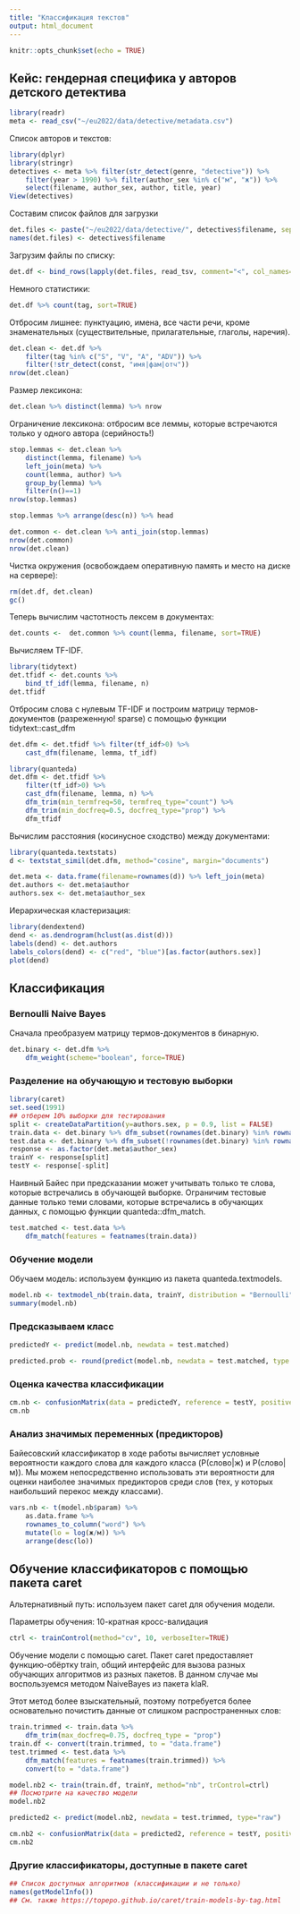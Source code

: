 ```yaml
---
title: "Классификация текстов"
output: html_document
---
```


```r
knitr::opts_chunk$set(echo = TRUE)
```

## Кейс: гендерная специфика у авторов детского детектива

```r
library(readr)
meta <- read_csv("~/eu2022/data/detective/metadata.csv")
```

Список авторов и текстов: 

```r
library(dplyr)
library(stringr)
detectives <- meta %>% filter(str_detect(genre, "detective")) %>%
    filter(year > 1990) %>% filter(author_sex %in% c("м", "ж")) %>%
    select(filename, author_sex, author, title, year)
View(detectives)
```

Составим список файлов для загрузки

```r
det.files <- paste("~/eu2022/data/detective/", detectives$filename, sep="")
names(det.files) <- detectives$filename
```

Загрузим файлы по списку:

```r
det.df <- bind_rows(lapply(det.files, read_tsv, comment="<", col_names=c("word", "lemma", "tag", "const", "var"), quote=""), .id="filename")
```

Немного статистики: 

```r
det.df %>% count(tag, sort=TRUE)
```

Отбросим лишнее: пунктуацию, имена, все части речи, кроме
знаменательных (существительные, прилагательные, глаголы, наречия).


```r
det.clean <- det.df %>%
    filter(tag %in% c("S", "V", "A", "ADV")) %>%
    filter(!str_detect(const, "имя|фам|отч"))
nrow(det.clean)
```

Размер лексикона: 

```r
det.clean %>% distinct(lemma) %>% nrow
```

Ограничение лексикона: отбросим все леммы, которые встречаются только
у одного автора (серийность!)

```r
stop.lemmas <- det.clean %>%
    distinct(lemma, filename) %>%
    left_join(meta) %>%
    count(lemma, author) %>%
    group_by(lemma) %>%
    filter(n()==1)
nrow(stop.lemmas)
```

```r
stop.lemmas %>% arrange(desc(n)) %>% head
```

```r
det.common <- det.clean %>% anti_join(stop.lemmas)
nrow(det.common)
nrow(det.clean)
```

Чистка окружения (освобождаем оперативную память и место на диске на
сервере):

```r
rm(det.df, det.clean)
gc()
```

Теперь вычислим частотность лексем в документах: 

```r
det.counts <-  det.common %>% count(lemma, filename, sort=TRUE)
```

Вычисляем TF-IDF.

```r
library(tidytext)
det.tfidf <- det.counts %>%
    bind_tf_idf(lemma, filename, n)
det.tfidf
```

Отбросим слова с нулевым TF-IDF и построим матрицу термов-документов
(разреженную! sparse) с помощью функции tidytext::cast_dfm

```r
det.dfm <- det.tfidf %>% filter(tf_idf>0) %>%
    cast_dfm(filename, lemma, tf_idf)
```

```r
library(quanteda)
det.dfm <- det.tfidf %>%
    filter(tf_idf>0) %>%
    cast_dfm(filename, lemma, n) %>%
    dfm_trim(min_termfreq=50, termfreq_type="count") %>%
    dfm_trim(min_docfreq=0.5, docfreq_type="prop") %>%
    dfm_tfidf
```

Вычислим расстояния (косинусное сходство) между документами: 

```r
library(quanteda.textstats)
d <- textstat_simil(det.dfm, method="cosine", margin="documents")
```

```r
det.meta <- data.frame(filename=rownames(d)) %>% left_join(meta)
det.authors <- det.meta$author
authors.sex <- det.meta$author_sex
```

Иерархическая кластеризация: 

```r
library(dendextend)
dend <- as.dendrogram(hclust(as.dist(d)))
labels(dend) <- det.authors
labels_colors(dend) <- c("red", "blue")[as.factor(authors.sex)]
plot(dend)
```

## Классификация 

### Bernoulli Naive Bayes

Сначала преобразуем матрицу термов-документов в бинарную. 

```r
det.binary <- det.dfm %>% 
    dfm_weight(scheme="boolean", force=TRUE)
```

### Разделение на обучающую и тестовую выборки

```r
library(caret)
set.seed(1991)
## отберем 10% выборки для тестирования
split <- createDataPartition(y=authors.sex, p = 0.9, list = FALSE)
train.data <- det.binary %>% dfm_subset(rownames(det.binary) %in% rownames(det.binary)[split])
test.data <- det.binary %>% dfm_subset(!rownames(det.binary) %in% rownames(det.binary)[split]) 
response <- as.factor(det.meta$author_sex)
trainY <- response[split]
testY <- response[-split]
```

Наивный Байес при предсказании может учитывать только те слова, которые встречались в обучающей выборке. Ограничим тестовые данные только теми словами, которые встречались в обучающих данных, с помощью функции quanteda::dfm_match.

```r
test.matched <- test.data %>% 
    dfm_match(features = featnames(train.data))
```

### Обучение модели

Обучаем модель: используем функцию из пакета quanteda.textmodels.

```r
model.nb <- textmodel_nb(train.data, trainY, distribution = "Bernoulli")
summary(model.nb)
```


### Предсказываем класс

```r
predictedY <- predict(model.nb, newdata = test.matched)
```

```r
predicted.prob <- round(predict(model.nb, newdata = test.matched, type = "prob"),2)
```

### Оценка качества классификации

```r
cm.nb <- confusionMatrix(data = predictedY, reference = testY, positive="ж", mode = "prec_recall")
cm.nb
```


### Анализ значимых переменных (предикторов)

Байесовский классификатор в ходе работы вычисляет условные вероятности каждого слова для каждого класса (P(слово|ж) и P(слово|м)). Мы можем непосредственно использовать эти вероятности для оценки наиболее значимых предикторов среди слов (тех, у которых наибольший перекос между классами).


```r
vars.nb <- t(model.nb$param) %>% 
    as.data.frame %>% 
    rownames_to_column("word") %>% 
    mutate(lo = log(ж/м)) %>% 
    arrange(desc(lo))
```


## Обучение классификаторов с помощью пакета caret

Альтернативный путь: используем пакет caret для обучения модели. 

Параметры обучения: 10-кратная кросс-валидация

```r
ctrl <- trainControl(method="cv", 10, verboseIter=TRUE)
```


Обучение модели с помощью caret. Пакет caret предоставляет функцию-обёртку train, общий интерфейс для вызова разных обучающих алгоритмов из разных пакетов. В данном случае мы воспользуемся методом NaiveBayes из пакета klaR.

Этот метод более взыскательный, поэтому потребуется более основательно почистить данные от слишком распространенных слов:

```r
train.trimmed <- train.data %>% 
    dfm_trim(max_docfreq=0.75, docfreq_type = "prop")
train.df <- convert(train.trimmed, to = "data.frame")
test.trimmed <- test.data %>% 
    dfm_match(features = featnames(train.trimmed)) %>% 
    convert(to = "data.frame")
```


```r
model.nb2 <- train(train.df, trainY, method="nb", trControl=ctrl)
## Посмотрите на качество модели
model.nb2
```

```r
predicted2 <- predict(model.nb2, newdata = test.trimmed, type="raw")
```

```r
cm.nb2 <- confusionMatrix(data = predicted2, reference = testY, positive="ж", mode = "prec_recall")
cm.nb2
```

### Другие классификаторы, доступные в пакете caret

```r
## Список доступных алгоритмов (классификации и не только)
names(getModelInfo())
## См. также https://topepo.github.io/caret/train-models-by-tag.html
```

